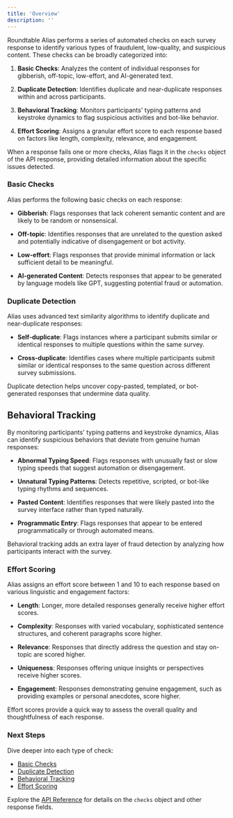 ```yaml
---
title: 'Overview'
description: ''
---
```


Roundtable Alias performs a series of automated checks on each survey response to identify various types of fraudulent, low-quality, and suspicious content. These checks can be broadly categorized into:

1. **Basic Checks**: Analyzes the content of individual responses for gibberish, off-topic, low-effort, and AI-generated text.

2. **Duplicate Detection**: Identifies duplicate and near-duplicate responses within and across participants.

3. **Behavioral Tracking**: Monitors participants' typing patterns and keystroke dynamics to flag suspicious activities and bot-like behavior.

4. **Effort Scoring**: Assigns a granular effort score to each response based on factors like length, complexity, relevance, and engagement.

When a response fails one or more checks, Alias flags it in the `checks` object of the API response, providing detailed information about the specific issues detected.

### Basic Checks

Alias performs the following basic checks on each response:

- **Gibberish**: Flags responses that lack coherent semantic content and are likely to be random or nonsensical.

- **Off-topic**: Identifies responses that are unrelated to the question asked and potentially indicative of disengagement or bot activity.

- **Low-effort**: Flags responses that provide minimal information or lack sufficient detail to be meaningful.

- **AI-generated Content**: Detects responses that appear to be generated by language models like GPT, suggesting potential fraud or automation.

### Duplicate Detection

Alias uses advanced text similarity algorithms to identify duplicate and near-duplicate responses:

- **Self-duplicate**: Flags instances where a participant submits similar or identical responses to multiple questions within the same survey.

- **Cross-duplicate**: Identifies cases where multiple participants submit similar or identical responses to the same question across different survey submissions.

Duplicate detection helps uncover copy-pasted, templated, or bot-generated responses that undermine data quality.

## Behavioral Tracking

By monitoring participants' typing patterns and keystroke dynamics, Alias can identify suspicious behaviors that deviate from genuine human responses:

- **Abnormal Typing Speed**: Flags responses with unusually fast or slow typing speeds that suggest automation or disengagement.

- **Unnatural Typing Patterns**: Detects repetitive, scripted, or bot-like typing rhythms and sequences.

- **Pasted Content**: Identifies responses that were likely pasted into the survey interface rather than typed naturally.

- **Programmatic Entry**: Flags responses that appear to be entered programmatically or through automated means.

Behavioral tracking adds an extra layer of fraud detection by analyzing how participants interact with the survey.

### Effort Scoring

Alias assigns an effort score between 1 and 10 to each response based on various linguistic and engagement factors:

- **Length**: Longer, more detailed responses generally receive higher effort scores.

- **Complexity**: Responses with varied vocabulary, sophisticated sentence structures, and coherent paragraphs score higher.

- **Relevance**: Responses that directly address the question and stay on-topic are scored higher.

- **Uniqueness**: Responses offering unique insights or perspectives receive higher scores.

- **Engagement**: Responses demonstrating genuine engagement, such as providing examples or personal anecdotes, score higher.

Effort scores provide a quick way to assess the overall quality and thoughtfulness of each response.

### Next Steps

Dive deeper into each type of check:
- [Basic Checks](basic-checks)
- [Duplicate Detection](duplicate-detection)
- [Behavioral Tracking](behavioral-tracking)
- [Effort Scoring](effort-scoring)

Explore the [API Reference](api-reference/v015) for details on the `checks` object and other response fields.